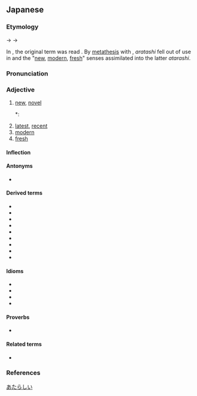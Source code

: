 {{DEFAULTSORT:あたらしい}}
==Japanese==
{{ja-kanjitab|あたら|yomi=k}}

===Etymology===
{{IPAchar|/arataɕiki/}} → {{IPAchar|/arataɕiĩ/}} → {{IPAchar|/arataɕiː/}}

{{ja-adj-shiku|新し|atarashi}}

In {{w|Old Japanese}}, the original term was read {{m|ja|新たし|tr=aratashi}}. By [[metathesis]] with {{m|ja|可惜し|tr=atarashi||[[precious]], [[regrettable]]}}, ''aratashi'' fell out of use in {{w|Middle Japanese}} and the "[[new]], [[modern]], [[fresh]]" senses assimilated into the latter ''atarashi''. {{rfv-etymology|ja}}

===Pronunciation===
{{ja-pron|y=k|あたらしい|acc=4|acc_ref=DJR,SMK2}}

===Adjective===
{{ja-adj|infl=i|あたらしい}}

# [[new]], [[novel]]
#*: {{ja-usex|日の下には'''新しい'''ものはない。|ひ の した に は '''あたらしい''' もの は ない。|There is nothing '''new''' under the sun.}}
# [[latest]], [[recent]]
# [[modern]]
# [[fresh]]

====Inflection====
{{ja-i|あたらし}}

====Antonyms====
* {{ja-r|古い|ふるい|[[old]]}}

====Derived terms====
{{der-top}}
* {{ja-r|新しさ|あたらしさ}}
* {{ja-r|新しみ|あたらしみ}}
* {{ja-r|新しい女|あたらし.い おんな}}
* {{ja-r|事%新しい|こと%-あたらし.い}}
* {{ja-r|生%新しい|なま%-あたらし.い}}
* {{ja-r|真%新しい|ま%あたらし.い}}
* {{ja-r|耳%新しい|みみ%-あたらし.い}}
* {{ja-r|目%新しい|め%あたらし.い}}
* {{ja-r|物%新しい|もの%-あたらし.い}}
{{der-bottom}}

====Idioms====
* {{ja-r|新しい一ページを加える|あたらし.い いち-ページ を くわえる}}
* {{ja-r|新しい酒を新しい皮%袋に盛る|あたらし.い さけ を あたらし.い かわ%ぶくろ に もる}}
* {{ja-r|新しい酒を古い革%袋に入れる|あたらし.い さけ を ふるい かわ%ぶくろ に いれる}}
* {{ja-r|古い革%袋に新しい酒を盛る|ふるい かわ%ぶくろ に あたらし.い さけ を もる}}

====Proverbs====
* {{ja-r|女房と畳は新しい方が良い|にょうぼう と たたみ は あたらし.い ほう が よい}}

====Related terms====
* {{ja-r|新た|あらた}}

===References===
<references/>

[[Category:Japanese basic words|あたらしい]]
